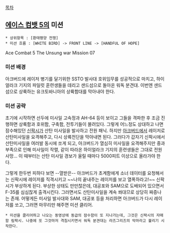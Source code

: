 [[목차]]

== [[에이스 컴뱃 5]]의 미션 ==
 * 상위항목 : [환태평양 전쟁]
 * 미션 흐름 : [WHITE BIRD] -> FRONT LINE -> [HANDFUL OF HOPE]
Ace Combat 5 The Unsung war Mission 07

=== 미션 배경 ===

아크버드에 레이저 병기를 달기위한 SSTO 발사대 호위임무를 성공적으로 마치고, 하이얼라크 기지의 파일럿 훈련생들을 데리고 샌드섬으로 돌아온 워독 분견대.
이번엔 샌드섬으로 상륙하는 유크토바니아의 상륙함대를 막아내야 한다.

=== 미션 공략 ===
초기에 시작하면 선두에 미사일 고속정과 AH-64 등이 보이고 그들을 격파한 후 조금 진행하면 상륙함과 호위함, 구축함, 전투기들이 몰려있다. 그렇게 어느정도 상대하고 나면 잠수해있던 [[신팍시]]가 산탄 미사일을 발사하고 전원 패닉. 하지만 [[아크버드]]에서 레이저로 산탄미사일을 요격해주고, 다시 상륙전단을 막아내면 된다. 그러다가 갑자기 신팍시에서 산탄미사일을 여러발 동시에 쏘게 되고, 아크버드가 열심히 미사일을 요격해주지만 중과부족으로 인해 미사일이 작렬, 같이 따라온 하이얼라크 기지의 훈련생들은 그대로 전원 사망... 이 때부터는 산탄 미사일 경보가 울릴 때마다 5000피트 이상으로 올라가야 한다. 

그렇게 한두번 피하다 보면 --열받은-- 아크버드가 초계함에게 소너 데이터를 요청해서는 신팍시에 레이저를 직격시키고 ~~나의 끝내주는 레이저를 보고 열폭하라고!~~ 신팍시가 부상하게 된다. 부상한 상태도 만만찮은데, 대공포와 SAM으로 도배되어 있으면서 F-35를 심심찮게 출격시킨다. 그러면서도 산탄미사일을 계속 쏴대므로 상당히 짜증나는 존재. 어떻게든 미사일 발사대와 SAM, 대공포 등을 처리하면 아크버드가 다시 레이저를 쏘고, 그러면 마무리만 해주면 미션 클리어.

 * 미션을 클리어하고 나오는 동영상에 동급의 잠수함이 또 지나가는데, 그것은 신팍시의 자매함 림팍시. 나중에 또 그것마저 격침시키면서 워독 분견대는 라즈그리즈의 악마라고 불리기 시작한다.
